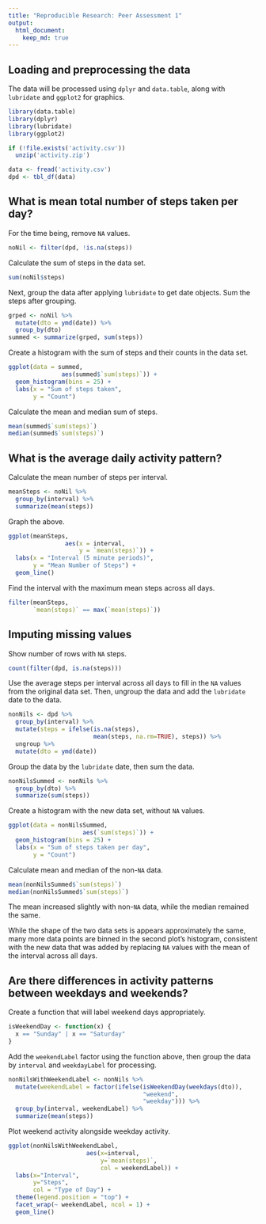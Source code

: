 ```yaml
---
title: "Reproducible Research: Peer Assessment 1"
output: 
  html_document:
    keep_md: true
---
```



## Loading and preprocessing the data

The data will be processed using `dplyr` and `data.table`, along with `lubridate` and `ggplot2` for graphics.

```r
library(data.table)
library(dplyr)
library(lubridate)
library(ggplot2)

if (!file.exists('activity.csv'))
  unzip('activity.zip')

data <- fread('activity.csv')
dpd <- tbl_df(data)
```

## What is mean total number of steps taken per day?

For the time being, remove `NA` values.

```r
noNil <- filter(dpd, !is.na(steps))
```

Calculate the sum of steps in the data set.
```r
sum(noNil$steps)
```

Next, group the data after applying `lubridate` to get date objects. Sum the steps after grouping.
```r
grped <- noNil %>%
  mutate(dto = ymd(date)) %>%
  group_by(dto)
summed <- summarize(grped, sum(steps))
```

Create a histogram with the sum of steps and their counts in the data set.

```r
ggplot(data = summed, 
               aes(summed$`sum(steps)`)) +
  geom_histogram(bins = 25) + 
  labs(x = "Sum of steps taken",
       y = "Count")
```

Calculate the mean and median sum of steps.
```r
mean(summed$`sum(steps)`)
median(summed$`sum(steps)`)
```

## What is the average daily activity pattern?

Calculate the mean number of steps per interval.
```r
meanSteps <- noNil %>% 
  group_by(interval) %>% 
  summarize(mean(steps))
```

Graph the above.

```r
ggplot(meanSteps, 
                aes(x = interval,
                    y = `mean(steps)`)) +
  labs(x = "Interval (5 minute periods)",
       y = "Mean Number of Steps") +
  geom_line()
```

Find the interval with the maximum mean steps across all days.

```r
filter(meanSteps, 
       `mean(steps)` == max(`mean(steps)`))
```

## Imputing missing values

Show number of rows with `NA` steps. 
```r
count(filter(dpd, is.na(steps)))
```

Use the average steps per interval across all days to fill in the `NA` values from the original data set. Then, ungroup the data and add the `lubridate` date to the data.

```r
nonNils <- dpd %>% 
  group_by(interval) %>% 
  mutate(steps = ifelse(is.na(steps), 
                        mean(steps, na.rm=TRUE), steps)) %>% 
  ungroup %>%
  mutate(dto = ymd(date))
```

Group the data by the `lubridate` date, then sum the data.

```r
nonNilsSummed <- nonNils %>%
  group_by(dto) %>%
  summarize(sum(steps))
```

Create a histogram with the new data set, without `NA` values.
```r
ggplot(data = nonNilsSummed, 
                     aes(`sum(steps)`)) +
  geom_histogram(bins = 25) + 
  labs(x = "Sum of steps taken per day",
       y = "Count")
```

Calculate mean and median of the non-`NA` data.
```r
mean(nonNilsSummed$`sum(steps)`)
median(nonNilsSummed$`sum(steps)`)
```

The mean increased slightly with non-`NA` data, while the median remained the same.

While the shape of the two data sets is appears approximately the same, many more data points are binned in the second plot's histogram, consistent with the new data that was added by replacing `NA` values with the mean of the interval across all days.

## Are there differences in activity patterns between weekdays and weekends?

Create a function that will label weekend  days appropriately.
```r
isWeekendDay <- function(x) {
  x == "Sunday" | x == "Saturday"
}
```

Add the `weekendLabel` factor using the function above, then group the data by `interval` and `weekdayLabel` for processing.
```r
nonNilsWithWeekendLabel <- nonNils %>%
  mutate(weekendLabel = factor(ifelse(isWeekendDay(weekdays(dto)), 
                                      "weekend", 
                                      "weekday"))) %>%
  group_by(interval, weekendLabel) %>%
  summarize(mean(steps))
```

Plot weekend activity alongside weekday activity.

```r
ggplot(nonNilsWithWeekendLabel, 
                      aes(x=interval,
                          y=`mean(steps)`,
                          col = weekendLabel)) +
  labs(x="Interval",
       y="Steps",
       col = "Type of Day") +
  theme(legend.position = "top") +
  facet_wrap(~ weekendLabel, ncol = 1) + 
  geom_line()
```
